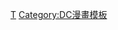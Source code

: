 {{NavboxV2
|name = 綠箭宇宙
|state = {{{state|autocollapse}}}
|title = {{Colored link|white|綠箭宇宙}}
|titlestyle = background-color:#339933; color:#FFFFFF;
|groupstyle = background-color:#339933; color:#FFFFFF;
|bodyclass = hlist

|group1 = 電視劇
|list1-border = child
|list1-type = vertical
|list1-groupstyle = background-color:#339933; color:#FFFFFF;
  |list1-group1 = {{Colored link|white|綠箭俠 (電視劇)|綠箭俠}}
  |list1-list1  =
* [[綠箭俠角色列表|角色]]
* [[綠箭俠集數列表|集數]]
** {{Link-en|綠箭俠 (第一季)|Arrow (season 1)|第一季}}
** {{Link-en|綠箭俠 (第二季)|Arrow (season 2)|第二季}}
** {{Link-en|綠箭俠 (第三季)|Arrow (season 3)|第三季}}
** {{Link-en|綠箭俠 (第四季)|Arrow (season 4)|第四季}}
** {{Link-en|綠箭俠 (第五季)|Arrow (season 5)|第五季}}
** {{Link-en|綠箭俠 (第六季)|Arrow (season 6)|第六季}}
** {{Link-en|綠箭俠 (第七季)|Arrow (season 7)|第七季}}
** {{Link-en|綠箭俠 (第八季)|Arrow (season 8)|第八季}}
  |list1-group2 = {{Colored link|white|閃電俠 (2014年電視劇)|閃電俠}}
  |list1-list2  = 
* [[閃電俠角色列表|角色]]
* [[閃電俠集數列表|集數]]
** {{Link-en|閃電俠 (第一季)|The Flash (season 1)|第一季}}
** {{Link-en|閃電俠 (第二季)|The Flash (season 2)|第二季}}
** {{Link-en|閃電俠 (第三季)|The Flash (season 3)|第三季}}
** {{Link-en|閃電俠 (第四季)|The Flash (season 4)|第四季}}
** {{Link-en|閃電俠 (第五季)|The Flash (season 5)|第五季}}
** {{Link-en|閃電俠 (第六季)|The Flash (season 6)|第六季}}
** {{Link-en|閃電俠 (第七季)|The Flash (season 7)|第七季}}
** {{Link-en|閃電俠 (第八季)|The Flash (season 8)|第八季}}
  |list1-group3 = {{Colored link|white|女超人 (電視劇)|女超人}}
  |list1-list3  =
* [[女超人角色列表|角色]]
* [[女超人集數列表|集數]]
** [[女超人 (第一季)|第一季]]
** [[女超人 (第二季)|第二季]]
** [[女超人 (第三季)|第三季]]
** [[女超人 (第四季)|第四季]]
** [[女超人 (第五季)|第五季]]
** [[女超人 (第六季)|第六季]]
  |list1-group4 = {{Colored link|white|明日傳奇}}
  |list1-list4  =
* [[明日傳奇角色列表|角色]]
* [[明日傳奇集數列表|集數]]
** [[明日傳奇 (第一季)|第一季]]
** {{Link-en|明日傳奇 (第二季)|Legends of Tomorrow (season 2)|第二季}}
** {{Link-en|明日傳奇 (第三季)|Legends of Tomorrow (season 3)|第三季}}
** {{Link-en|明日傳奇 (第四季)|Legends of Tomorrow (season 4)|第四季}}
** {{Link-en|明日傳奇 (第五季)|Legends of Tomorrow (season 5)|第五季}}
** {{Link-en|明日傳奇 (第六季)|Legends of Tomorrow (season 6)|第六季}}
** {{Link-en|明日傳奇 (第七季)|Legends of Tomorrow (season 7)|第七季}}
  |list1-group5 = {{Colored link|white|黑閃電 (電視劇)|黑閃電}}
  |list1-list5  =
* {{Link-en|黑閃電角色列表|List of Black Lightning characters|角色}}
* {{Link-en|黑閃電集數列表|List of Black Lightning episodes|集數}}
** {{Link-en|黑閃電 (第一季)|Black Lightning (season 1)|第一季}}
** {{Link-en|黑閃電 (第二季)|Black Lightning (season 2)|第二季}}
** {{Link-en|黑閃電 (第三季)|Black Lightning (season 3)|第三季}}
** {{Link-en|黑閃電 (第四季)|Black Lightning (season 4)|第四季}}
  |list1-group6 = {{Colored link|white|蝙蝠女俠 (電視劇)|蝙蝠女俠}}
  |list1-list6  =
* [[蝙蝠女俠角色列表|角色]]
* {{Link-es|蝙蝠女俠集數列表|Anexo:Episodios de Batwoman|集數}}
** {{Link-en|蝙蝠女俠 (第一季)|Batwoman (season 1)|第一季}}
** [[蝙蝠女俠 (第二季)|第二季]]
** [[蝙蝠女俠 (第三季)|第三季]]
  |list1-group7 = {{Colored link|white|超人與露易絲}}
  |list1-list7  =
* [[超人與露易絲角色列表|角色]]
* [[超人與露易絲集數列表|集數]]
** [[超人與露易絲 (第一季)|第一季]]
** [[超人與露易絲 (第二季)|第二季]]

|group2 = 動畫
|list2  =
* [[雌狐 (網路動畫影集)|雌狐]]
* {{Link-en|自由戰士：射線|Freedom Fighters: The Ray}}

|group3 = 連動集
|list3  =
* {{Link-en|閃電俠對綠箭俠 (綠箭宇宙)|Flash vs. Arrow|閃電俠對綠箭俠}}
* {{Link-en|英雄聯手 (綠箭宇宙)|Heroes Join Forces|英雄聯手}}
* {{Link-en|世界最強 (女超人)|Worlds Finest|世界最強}}
* {{Link-en|入侵 (綠箭宇宙)|Invasion! (Arrowverse)|入侵}}
* {{Link-en|二重奏 (閃電俠)|Duet (The Flash)|二重奏}}
* {{Link-en|地球X的危機|Crisis_on_Earth-X|地球X大危機}}
* {{Link-en|異世界 (綠箭宇宙)|Elseworlds (Arrowverse)|異世界}}
* [[無限地球危機 (綠箭宇宙)|無限地球危機]]

|group4 = 相關
|list4  = 
<!-- 相關作品依據出場順序排列 -->
* [[康斯坦汀：驅魔神探 (電視劇)|康斯坦汀：驅魔神探]]
* [[閃電俠 (1990年電視劇)|閃電俠（1990年電視劇）]]
* [[泰坦 (電視劇)|泰坦]]
* [[蝙蝠俠 (電視劇)|蝙蝠俠（電視劇）]]
* [[蝙蝠俠 (1989年電影)|蝙蝠俠（1989年電影）]]
* [[超人前传]]
* [[超人再起]]
* [[猛禽小隊 (電視劇)|猛禽小隊]]
* [[路西法 (電視劇)|路西法]]
* [[DC擴展宇宙]]
* [[逐星女 (電視劇)|逐星女]]
* [[綠光戰警 (電影)|綠光戰警]]
* [[沼澤異形 (2019年電視劇)|沼澤異形]]
* [[末日巡邏隊 (電視劇)|末日巡邏隊]]

|group5 = 其他
|list5  =
*{{Link-en|綠箭宇宙角色列表|List of Arrowverse cast members}}
}}<noinclude>
{{DEFAULTSORT:Arrowverse}}
[[Category:綠箭宇宙|T]]
[[Category:DC漫畫模板]]
</noinclude>